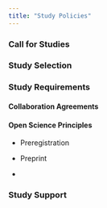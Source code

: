 ```yaml
---
title: "Study Policies"
---
```


### Call for Studies

### Study Selection

### Study Requirements

#### Collaboration Agreements

#### Open Science Principles 

-   Preregistration

-   Preprint

-   

### Study Support
